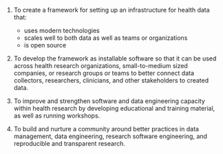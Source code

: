 1.  To create a framework for setting up an infrastructure for health
    data that:

    -   uses modern technologies
    -   scales well to both data as well as teams or organizations
    -   is open source

2.  To develop the framework as installable software so that it can be
    used across health research organizations, small-to-medium sized
    companies, or research groups or teams to better connect data
    collectors, researchers, clinicians, and other stakeholders to
    created data.

3.  To improve and strengthen software and data engineering capacity
    within health research by developing educational and training
    material, as well as running workshops.

4.  To build and nurture a community around better practices in data
    management, data engineering, research software engineering, and
    reproducible and transparent research.

